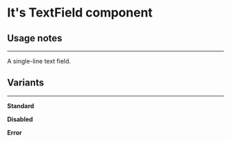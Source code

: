 
# It's TextField component

## Usage notes

<hr />

A single-line text field.

## Variants

<hr />

**Standard**

<TextField label="Enter some text" />

**Disabled**

<TextField disabled label="Disabled text field" />

**Error**

<TextField label="Invalid text" invalid />
